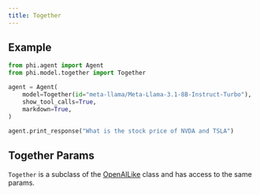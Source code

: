 ```yaml
---
title: Together
---
```


## Example

<CodeGroup>

```python agent.py
from phi.agent import Agent
from phi.model.together import Together

agent = Agent(
    model=Together(id="meta-llama/Meta-Llama-3.1-8B-Instruct-Turbo"),
    show_tool_calls=True,
    markdown=True,
)

agent.print_response("What is the stock price of NVDA and TSLA")
```

</CodeGroup>

## Together Params

<Snippet file="model-together-params.mdx" />

`Together` is a subclass of the [OpenAILike](/reference/model/openai-like) class and has access to the same params.
